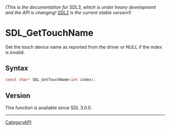 ====== (This is the documentation for SDL3, which is under heavy development and the API is changing! [https://wiki.libsdl.org/ SDL2] is the current stable version!) ======
= SDL_GetTouchName =

Get the touch device name as reported from the driver or NULL if the index is invalid.

== Syntax ==

<syntaxhighlight lang='c'>
const char* SDL_GetTouchName(int index);
</syntaxhighlight>

== Version ==

This function is available since SDL 3.0.0.

----
[[CategoryAPI]]


